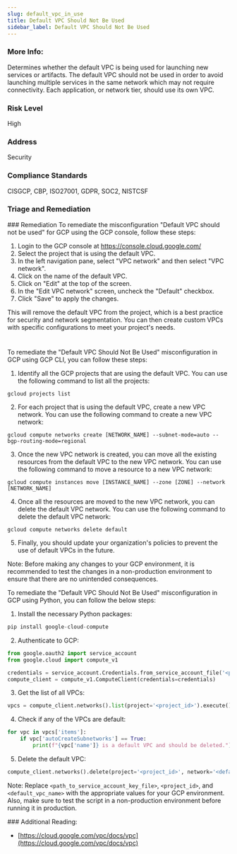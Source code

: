 ```yaml
---
slug: default_vpc_in_use
title: Default VPC Should Not Be Used
sidebar_label: Default VPC Should Not Be Used
---
```


### More Info:

Determines whether the default VPC is being used for launching new services or artifacts. The default VPC should not be used in order to avoid launching multiple services in the same network which may not require connectivity. Each application, or network tier, should use its own VPC.

### Risk Level

High

### Address

Security

### Compliance Standards

CISGCP, CBP, ISO27001, GDPR, SOC2, NISTCSF


### Triage and Remediation
<Tabs>
<Tab title='Remediation'>
### Remediation

<AccordionGroup>
<Accordion title='Using Console' defaultOpen='true'>
To remediate the misconfiguration "Default VPC should not be used" for GCP using the GCP console, follow these steps:

1. Login to the GCP console at https://console.cloud.google.com/
2. Select the project that is using the default VPC.
3. In the left navigation pane, select "VPC network" and then select "VPC network".
4. Click on the name of the default VPC.
5. Click on "Edit" at the top of the screen.
6. In the "Edit VPC network" screen, uncheck the "Default" checkbox.
7. Click "Save" to apply the changes.

This will remove the default VPC from the project, which is a best practice for security and network segmentation. You can then create custom VPCs with specific configurations to meet your project's needs.

#
</Accordion>

<Accordion title='Using CLI'>
To remediate the "Default VPC Should Not Be Used" misconfiguration in GCP using GCP CLI, you can follow these steps:

1. Identify all the GCP projects that are using the default VPC. You can use the following command to list all the projects: 
```
gcloud projects list
```

2. For each project that is using the default VPC, create a new VPC network. You can use the following command to create a new VPC network:
```
gcloud compute networks create [NETWORK_NAME] --subnet-mode=auto --bgp-routing-mode=regional
```

3. Once the new VPC network is created, you can move all the existing resources from the default VPC to the new VPC network. You can use the following command to move a resource to a new VPC network:
```
gcloud compute instances move [INSTANCE_NAME] --zone [ZONE] --network [NETWORK_NAME]
```

4. Once all the resources are moved to the new VPC network, you can delete the default VPC network. You can use the following command to delete the default VPC network:
```
gcloud compute networks delete default
```

5. Finally, you should update your organization's policies to prevent the use of default VPCs in the future. 

Note: Before making any changes to your GCP environment, it is recommended to test the changes in a non-production environment to ensure that there are no unintended consequences.
</Accordion>

<Accordion title='Using Python'>
To remediate the "Default VPC Should Not Be Used" misconfiguration in GCP using Python, you can follow the below steps:

1. Install the necessary Python packages:

```python
pip install google-cloud-compute
```

2. Authenticate to GCP:

```python
from google.oauth2 import service_account
from google.cloud import compute_v1

credentials = service_account.Credentials.from_service_account_file('<path_to_service_account_key_file>')
compute_client = compute_v1.ComputeClient(credentials=credentials)
```

3. Get the list of all VPCs:

```python
vpcs = compute_client.networks().list(project='<project_id>').execute()
```

4. Check if any of the VPCs are default:

```python
for vpc in vpcs['items']:
    if vpc['autoCreateSubnetworks'] == True:
        print(f"{vpc['name']} is a default VPC and should be deleted.")
```

5. Delete the default VPC:

```python
compute_client.networks().delete(project='<project_id>', network='<default_vpc_name>').execute()
```

Note: Replace `<path_to_service_account_key_file>`, `<project_id>`, and `<default_vpc_name>` with the appropriate values for your GCP environment. Also, make sure to test the script in a non-production environment before running it in production.
</Accordion>

</AccordionGroup>
</Tab>
</Tabs>
### Additional Reading:

- [https://cloud.google.com/vpc/docs/vpc](https://cloud.google.com/vpc/docs/vpc) 

